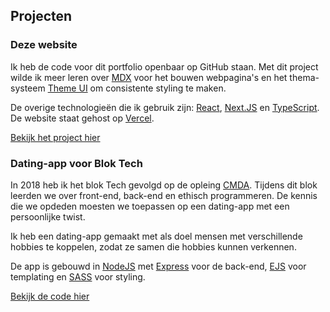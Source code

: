 
<section>

## Projecten

<Grid variant="cardGrid">

<Card as="article">

### Deze website

Ik heb de code voor dit portfolio openbaar op GitHub staan. Met dit project wilde ik meer leren over [MDX](https://mdxjs.com) voor het bouwen webpagina's en het thema-systeem [Theme UI](https://theme-ui.com) om consistente styling te maken.

De overige technologieën die ik gebruik zijn: [React](https://reactjs.com), [Next.JS](https://nextjs.org) en [TypeScript](https://typescriptlang.com). De website staat gehost op [Vercel](https://vercel.com).

[Bekijk het project hier](https://www.github.com/theonejonahgold/portfolio)

</Card>

<Card as="article">

### Dating-app voor Blok Tech

In 2018 heb ik het blok Tech gevolgd op de opleing [CMDA](https://cmd-amsterdam.nl). Tijdens dit blok leerden we over front-end, back-end en ethisch programmeren. De kennis die we opdeden moesten we toepassen op een dating-app met een persoonlijke twist.

Ik heb een dating-app gemaakt met als doel mensen met verschillende hobbies te koppelen, zodat ze samen die hobbies kunnen verkennen.

De app is gebouwd in [NodeJS](https://nodejs.org) met [Express](https://expressjs.com) voor de back-end, [EJS](https://ejs.co) voor templating en [SASS](https://sass-lang.com) voor styling.

[Bekijk de code hier](https://www.github.com/theonejonahgold/be-assessment-2)

</Card>

</Grid>

</section>